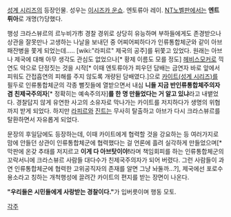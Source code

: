 [[성계 시리즈]]의 등장인물. 성우는 [[이시즈카 운쇼]].
엔토류아 레이. [[NT노벨]]판에서는 '''엔트뤼아'''로 개명(?)당했다.

행성 크라스뷰르의 르누비가市 경찰 경위로 상당히 유능하며 부하들에게도 존경받으나 상관을 잘못만나 고생하는 나날을 보내던 중 어찌어찌하다가 인류통합체군와 같이 아브 패잔병을 쫓게 되었는데..... [wiki:"라피르" 제국의 공주]를 뒤쫓고 있었다.
원래는 아브나 제국에 대해 아무 생각도 관심도 없었으나[* 황제 이름도 모를 정도] [[헤비스모커]]로 끽연도 악으로 단정짓는 것을 시작[* 이때 엔토류아가 피우던 담배는 금연자 바로 앞에서 피워도 간접흡연의 피해를 주지 않도록 개량된 담배였다.]으로 [[카이트(성계 시리즈)]]를 필두로 인류통합체군의 각종 뻘짓들에 열받으면서 내심 '''니들 지금 반인류통합체주의자 겸 친제국주의자'''[* 정확히는 예속주의자]'''를 한 명 만들었다는 거 알고 있냐'''라고 내뱉었다.
경찰답지 않게 유연한 사고의 소유자로 막나가는 카이트를 저지하다가 생명의 위협까지 받게 되었다. 하지만 [[라피르]]와 [[진트]]는 무사히 탈출하고 아브가 다시 크라스뷰르를 탈환하면서 자유롭게 되었다.

문장의 후일담에도 등장하는데, 이때 카이트에게 협력할 것을 강요하는 등 여러가지로 맘에 안들던 상관이 인류통합체군에 협력했다는 걸 언론에 흘려 실각하게 만들었으며[* 막판에 온갖 추태를 저지르고 '''이게 다 아브탓이야!'''라며 책임회피를 하는 인류통합체군의 꼬락서니에 크라스뷰르 사람들 대다수가 친제국주의자가 되어 버렸다. 그런 사람들이 과연 인류통합체군에 협력한 고위공직자의 존재를 알면 그냥 놔둘까...?], 제국에선 포로수용소라고 칭하는 개척행성에 끌려간 카이트의 편지를 받는 장면이 나온다.

'''"우리들은 시민들에게 사랑받는 경찰이다."'''가 입버릇이며 행동 모토.

[[각주]]
